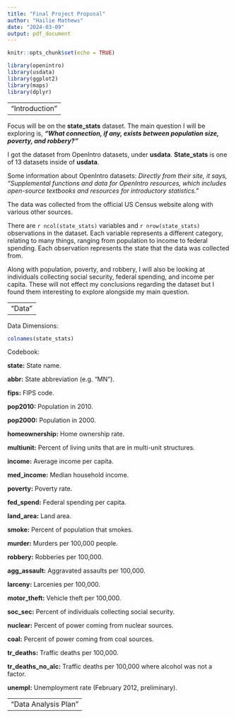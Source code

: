 ```yaml
---
title: "Final Project Proposal"
author: "Hailie Mathews"
date: "2024-03-09"
output: pdf_document
---
```


```r
knitr::opts_chunk$set(echo = TRUE)
```

```r
library(openintro)
library(usdata)
library(ggplot2)
library(maps)
library(dplyr)
```
---
"Introduction"
---

Focus will be on the **state_stats** dataset. The main question I will be exploring is, ***"What connection, if any, exists between population size, poverty, and robbery?"***

I got the dataset from OpenIntro datasets, under **usdata**. **State_stats** is one of 13 datasets inside of **usdata**.

  Some information about OpenIntro datasets:
    *Directly from their site, it says, "Supplemental functions and data for OpenIntro resources, which includes open-source textbooks and resources for introductory statistics."*

The data was collected from the official US Census website along with various other sources.

There are `r ncol(state_stats)` variables and `r nrow(state_stats)` observations in the dataset. Each variable represents a different category, relating to many things, ranging from population to income to federal spending. Each observation represents the state that the data was collected from.

Along with population, poverty, and robbery, I will also be looking at individuals collecting social security, federal spending, and income per capita. These will not effect my conclusions regarding the dataset but I found them interesting to explore alongside my main question.


---
"Data"
---

Data Dimensions:

```r
colnames(state_stats)
```

Codebook:

**state:**
State name.

**abbr:**
State abbreviation (e.g. "MN").

**fips:**
FIPS code.

**pop2010:**
Population in 2010.

**pop2000:**
Population in 2000.

**homeownership:**
Home ownership rate.

**multiunit:**
Percent of living units that are in multi-unit structures.

**income:**
Average income per capita.

**med_income:**
Median household income.

**poverty:**
Poverty rate.

**fed_spend:**
Federal spending per capita.

**land_area:**
Land area.

**smoke:**
Percent of population that smokes.

**murder:**
Murders per 100,000 people.

**robbery:**
Robberies per 100,000.

**agg_assault:**
Aggravated assaults per 100,000.

**larceny:**
Larcenies per 100,000.

**motor_theft:**
Vehicle theft per 100,000.

**soc_sec:**
Percent of individuals collecting social security.

**nuclear:**
Percent of power coming from nuclear sources.

**coal:**
Percent of power coming from coal sources.

**tr_deaths:**
Traffic deaths per 100,000.

**tr_deaths_no_alc:**
Traffic deaths per 100,000 where alcohol was not a factor.

**unempl:**
Unemployment rate (February 2012, preliminary).


---
"Data Analysis Plan"
---



